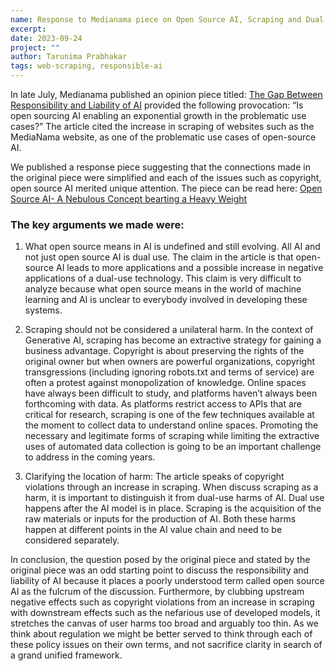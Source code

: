 ```yaml
---
name: Response to Medianama piece on Open Source AI, Scraping and Dual Use
excerpt:  
date: 2023-09-24
project: ""
author: Tarunima Prabhakar
tags: web-scraping, responsible-ai
---
```



In late July, Medianama published an opinion piece titled: [The Gap Between Responsibility and Liability of AI](https://www.medianama.com/2023/07/223-the-gap-between-responsibility-and-liability-of-ai/) provided the following provocation: “Is open sourcing AI enabling an exponential growth in the problematic use cases?” The article cited the increase in scraping of websites such as the MediaNama website, as one of the problematic use cases of open-source AI.

We published a response piece suggesting that the connections made in the original piece were simplified and each of the issues such as copyright, open source AI merited unique attention. The piece can be read here: [Open Source AI- A Nebulous Concept bearting a Heavy Weight](https://www.medianama.com/2023/09/223-open-source-ai-nebulous-concept-bearing-heavy-weight/)

### The key arguments we made were:
1. What open source means in AI is undefined and still evolving. All AI and not just open source AI is dual use. 
The claim in the article is that open-source AI leads to more applications and a possible increase in negative applications of a dual-use technology. This claim is very difficult to analyze because what open source means in the world of machine learning and AI is unclear to everybody involved in developing these systems.

2. Scraping should not be considered a unilateral harm.
In the context of Generative AI, scraping has become an extractive strategy for gaining a business advantage. Copyright is about preserving the rights of the original owner but when owners are powerful organizations, copyright transgressions (including ignoring robots.txt and terms of service) are often a protest against monopolization of knowledge. Online spaces have always been difficult to study, and platforms haven’t always been forthcoming with data. As platforms restrict access to APIs that are critical for research, scraping is one of the few techniques available at the moment to collect data to understand online spaces. Promoting the necessary and legitimate forms of scraping while limiting the extractive uses of automated data collection is going to be an important challenge to address in the coming years.

3. Clarifying the location of harm:
The article speaks of copyright violations through an increase in scraping. When discuss scraping as a harm, it is important to distinguish it from dual-use harms of AI. Dual use happens after the AI model is in place. Scraping is the acquisition of the raw materials or inputs for the production of AI. Both these harms happen at different points in the AI value chain and need to be considered separately.

In conclusion, the question posed by the original piece and stated by the original piece was an odd starting point to discuss the responsibility and liability of AI because it places a poorly understood term called open source AI as the fulcrum of the discussion. Furthermore, by clubbing upstream negative effects such as copyright violations from an increase in scraping with downstream effects such as the nefarious use of developed models, it stretches the canvas of user harms too broad and arguably too thin. As we think about regulation we might be better served to think through each of these policy issues on their own terms, and not sacrifice clarity in search of a grand unified framework.
